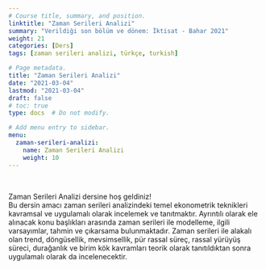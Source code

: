 ```yaml
---
# Course title, summary, and position.
linktitle: "Zaman Serileri Analizi"
summary: "Verildiği son bölüm ve dönem: İktisat - Bahar 2021"
weight: 21
categories: [Ders]
tags: [zaman serileri analizi, türkçe, turkish]

# Page metadata.
title: "Zaman Serileri Analizi"
date: "2021-03-04"
lastmod: "2021-03-04"
draft: false
# toc: true
type: docs  # Do not modify.

# Add menu entry to sidebar.
menu:
  zaman-serileri-analizi:
    name: Zaman Serileri Analizi
    weight: 10
---
```


<br>

Zaman Serileri Analizi dersine hoş geldiniz!  
Bu dersin amacı zaman serileri analizindeki temel ekonometrik teknikleri kavramsal ve uygulamalı olarak incelemek ve tanıtmaktır. Ayrıntılı olarak ele alınacak konu başlıkları arasında zaman serileri ile modelleme, ilgili varsayımlar, tahmin ve çıkarsama bulunmaktadır. Zaman serileri ile alakalı olan trend, döngüsellik, mevsimsellik, pür rassal süreç, rassal yürüyüş süreci, durağanlık ve birim kök kavramları teorik olarak tanıtıldıktan sonra uygulamalı olarak da incelenecektir.
